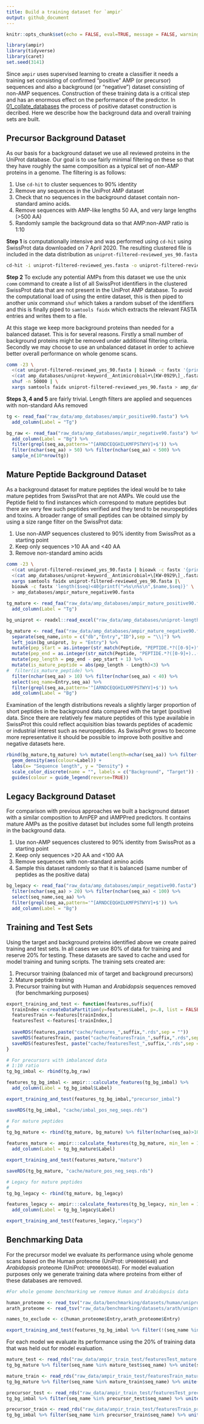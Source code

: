 ```yaml
---
title: Build a training dataset for `ampir`
output: github_document
---
```


```r
knitr::opts_chunk$set(echo = FALSE, eval=TRUE, message = FALSE, warning = FALSE)
```


```r
library(ampir)
library(tidyverse)
library(caret)
set.seed(3141)
```

Since `ampir` uses supervised learning to create a classifier it needs a training set consisting of confirmed "positive" AMP (or precursor) sequences and also a background (or "negative") dataset consisting of non-AMP sequences. Construction of these training data is a critical step and has an enormous effect on the performance of the predictor. In [01_collate_databases](01_collate_databases.md) the process of positive dataset construction is decribed. Here we describe how the background data and overall training sets are built.

## Precursor Background Dataset

As our basis for a background dataset we use all reviewed proteins in the UniProt database. Our goal is to use fairly minimal filtering on these so that they have roughly the same composition as a typical set of non-AMP proteins in a genome. The filtering is as follows:

1. Use `cd-hit` to cluster sequences to 90% identity
2. Remove any sequences in the UniProt AMP dataset
3. Check that no sequences in the background dataset contain non-standard amino acids. 
4. Remove sequences with AMP-like lengths 50 AA, and very large lengths (>500 AA)
5. Randomly sample the background data so that AMP:non-AMP ratio is 1:10

**Step 1** is computationally intensive and was performed using `cd-hit` using SwissProt data downloaded on 7 April 2020. The resulting clustered file is included in the data distribution as `uniprot-filtered-reviewed_yes_90.fasta`

```bash
cd-hit -i uniprot-filtered-reviewed_yes.fasta -o uniprot-filtered-reviewed_yes_90.fasta -c 0.90 -g 1 -T 32 -M 300000
```

**Step 2** To exclude any potential AMPs from this dataset we use the unix `comm` command to create a list of all SwissProt identifiers in the clustered SwissProt data that are not present in the UniProt AMP database. To avoid the computational load of using the entire dataset, this is then piped to another unix command `shuf` which takes a random subset of the identifiers and this is finally piped to `samtools faidx` which extracts the relevant FASTA entries and writes them to a file. 

At this stage we keep more background proteins than needed for a balanced dataset. This is for several reasons. Firstly a small number of background proteins might be removed under additional filtering criteria. Secondly we may choose to use an unbalanced dataset in order to achieve better overall performance on whole genome scans.

```bash
comm -23 \
  <(cat uniprot-filtered-reviewed_yes_90.fasta | bioawk -c fastx '{print $name}' | sort) \
  <(cat amp_databases/uniprot-keyword__Antimicrobial+\[KW-0929\]_.fasta | bioawk -c fastx '{print $name}' | sort) | \
  shuf -n 50000 | \
  xargs samtools faidx uniprot-filtered-reviewed_yes_90.fasta > amp_databases/ampir_negative90.fasta
```

**Steps 3, 4 and 5** are fairly trivial. Length filters are applied and sequences with non-standard AAs removed

```r
tg <- read_faa("raw_data/amp_databases/ampir_positive90.fasta") %>%
  add_column(Label = "Tg")

bg_raw <- read_faa("raw_data/amp_databases/ampir_negative90.fasta") %>%
  add_column(Label = "Bg") %>% 
  filter(grepl(seq_aa,pattern='^[ARNDCEQGHILKMFPSTWYV]+$')) %>% 
  filter(nchar(seq_aa) > 50) %>% filter(nchar(seq_aa) < 500) %>% 
  sample_n(10*nrow(tg))
```

## Mature Peptide Background Dataset

As a background dataset for mature peptides the ideal would be to take mature peptides from SwissProt that are not AMPs. We could use the Peptide field to find instances which correspond to mature peptides but there are very few such peptides verified and they tend to be neuropeptides and toxins. A broader range of small peptides can be obtained simply by using a size range filter on the SwissProt data: 

1. Use non-AMP sequences clustered to 90% identity from SwissProt as a starting point
2. Keep only sequences >10 AA and <40 AA
3. Remove non-standard amino acids

```bash
comm -23 \
  <(cat uniprot-filtered-reviewed_yes_90.fasta | bioawk -c fastx '{print $name}' | sort) \
  <(cat amp_databases/uniprot-keyword__Antimicrobial+\[KW-0929\]_.fasta | bioawk -c fastx '{print $name}' | sort) | \
  xargs samtools faidx uniprot-filtered-reviewed_yes_90.fasta |\
  bioawk -c fastx 'length($seq)<40{printf(">%s\n%s\n",$name,$seq)}' \
  > amp_databases/ampir_mature_negative90.fasta
```

```r
tg_mature <- read_faa("raw_data/amp_databases/ampir_mature_positive90.fasta") %>% 
  add_column(Label = "Tg")

bg_uniprot <- readxl::read_excel("raw_data/amp_databases/uniprot-length_[0+TO+60]+NOT+keyword__Antimicrobial+[KW-0929]_+A--.xlsx")

bg_mature <- read_faa("raw_data/amp_databases/ampir_mature_negative90.fasta") %>%
  separate(seq_name,into = c("db","Entry","ID"),sep = "\\|") %>% 
  left_join(bg_uniprot, by = "Entry") %>% 
  mutate(pep_start = as.integer(str_match(Peptide, "PEPTIDE.*?([0-9]+)")[,2])) %>% 
  mutate(pep_end = as.integer(str_match(Peptide, "PEPTIDE.*?([0-9]+)..([0-9]+)")[,3])) %>% 
  mutate(pep_length = pep_end - pep_start + 1) %>% 
  mutate(is_mature_peptide = abs(pep_length - Length)<3) %>% 
#  filter(is_mature_peptide) %>% 
  filter(nchar(seq_aa) > 10) %>% filter(nchar(seq_aa) < 40) %>% 
  select(seq_name=Entry,seq_aa) %>% 
  filter(grepl(seq_aa,pattern='^[ARNDCEQGHILKMFPSTWYV]+$')) %>% 
  add_column(Label = "Bg") 
```

Examination of the length distributions reveals a slightly larger proportion of short peptides in the background data compared with the target (positive) data. Since there are relatively few mature peptides of this type available in SwissProt this could reflect acquisition bias towards peptides of academic or industrial interest such as neuropeptides. As SwissProt grows to become more representative it should be possible to improve both positive and negative datasets here.

```r
rbind(bg_mature,tg_mature) %>% mutate(length=nchar(seq_aa)) %>% filter(length>10) %>% ggplot(aes(x=length)) + 
  geom_density(aes(colour=Label)) +
  labs(x= "Sequence length", y = "Density") +
  scale_color_discrete(name = "", labels = c("Background", "Target")) +
  guides(colour = guide_legend(reverse=TRUE))
```



## Legacy Background Dataset

For comparison with previous approaches we built a background dataset with a similar composition to AmPEP and iAMPPred predictors. It contains mature AMPs as the positive dataset but includes some full length proteins in the background data. 

1. Use non-AMP sequences clustered to 90% identity from SwissProt as a starting point
2. Keep only sequences >20 AA and <100 AA
3. Remove sequences with non-standard amino acids
4. Sample this dataset randomly so that it is balanced (same number of peptides as the positive data)

```r
bg_legacy <- read_faa("raw_data/amp_databases/ampir_negative90.fasta") %>% 
  filter(nchar(seq_aa) > 20) %>% filter(nchar(seq_aa) < 100) %>% 
  select(seq_name,seq_aa) %>% 
  filter(grepl(seq_aa,pattern='^[ARNDCEQGHILKMFPSTWYV]+$')) %>% 
  add_column(Label = "Bg") 
```

## Training and Test Sets

Using the target and background proteins identified above we create paired training and test sets. In all cases we use 80% of data for training and reserve 20% for testing. These datasets are saved to cache and used for model training and tuning scripts. The training sets created are:

1. Precursor training (balanced mix of target and background precursors)
2. Mature peptide training
3. Precursor training but with Human and *Arabidopsis* sequences removed (for benchmarking purposes)

```r
export_training_and_test <- function(features,suffix){
  trainIndex <-createDataPartition(y=features$Label, p=.8, list = FALSE)
  featuresTrain <-features[trainIndex,]
  featuresTest <-features[-trainIndex,]
  
  saveRDS(features,paste("cache/features_",suffix,".rds",sep = ""))
  saveRDS(featuresTrain, paste("cache/featuresTrain_",suffix,".rds",sep = ""))
  saveRDS(featuresTest, paste("cache/featuresTest_",suffix,".rds",sep = ""))
}
```


```r
# For precursors with imbalanced data
# 1:10 ratio
tg_bg_imbal <- rbind(tg,bg_raw)

features_tg_bg_imbal <- ampir:::calculate_features(tg_bg_imbal) %>% 
  add_column(Label = tg_bg_imbal$Label)

export_training_and_test(features_tg_bg_imbal,"precursor_imbal")

saveRDS(tg_bg_imbal, "cache/imbal_pos_neg_seqs.rds")
```


```r
# For mature peptides
#
tg_bg_mature <- rbind(tg_mature, bg_mature) %>% filter(nchar(seq_aa)>10)

features_mature <- ampir:::calculate_features(tg_bg_mature, min_len = 10) %>% 
  add_column(Label = tg_bg_mature$Label)

export_training_and_test(features_mature,"mature")

saveRDS(tg_bg_mature, "cache/mature_pos_neg_seqs.rds")

# Legacy for mature peptides
#
tg_bg_legacy <- rbind(tg_mature, bg_legacy)

features_legacy <- ampir:::calculate_features(tg_bg_legacy, min_len = 10) %>% 
  add_column(Label = tg_bg_legacy$Label)

export_training_and_test(features_legacy,"legacy")

```


## Benchmarking Data

For the precursor model we evaluate its performance using whole genome scans based on the Human proteome (UniProt: `UP000005640`) and *Arabidopsis* proteome (UniProt: `UP000006548`). For model evaluation purposes only we generate training data where proteins from either of these databases are removed.

```r
#For whole genome benchmarking we remove Human and Arabidopsis data

human_proteome <- read_tsv("raw_data/benchmarking/datasets/human/uniprot-proteome_UP000005640.tab")
arath_proteome <- read_tsv("raw_data/benchmarking/datasets/arath/uniprot-proteome_UP000006548.tab")

names_to_exclude <- c(human_proteome$Entry,arath_proteome$Entry)

export_training_and_test(features_tg_bg_imbal %>% filter(!(seq_name %in% names_to_exclude)),"precursor_imbal_nobench")
```

For each model we evaluate its performance using the 20% of training data that was held out for model evaluation.  

```r
mature_test <- read_rds("raw_data/ampir_train_test/featuresTest_mature.rds")
tg_bg_mature %>% filter(seq_name %in% mature_test$seq_name) %>% unite(seq_name,seq_name,Label) %>% df_to_faa("raw_data/benchmarking/datasets/ampir/mature_eval.fasta")

mature_train <- read_rds("raw_data/ampir_train_test/featuresTrain_mature.rds")
tg_bg_mature %>% filter(seq_name %in% mature_train$seq_name) %>% unite(seq_name,seq_name,Label) %>% df_to_faa("raw_data/benchmarking/datasets/ampir/mature_train.fasta")

precursor_test <- read_rds("raw_data/ampir_train_test/featuresTest_precursor_imbal.rds")
tg_bg_imbal %>% filter(seq_name %in% precursor_test$seq_name) %>% unite(seq_name,seq_name,Label) %>% df_to_faa("raw_data/benchmarking/datasets/ampir/precursor_eval.fasta")

precursor_train <- read_rds("raw_data/ampir_train_test/featuresTrain_precursor_imbal.rds")
tg_bg_imbal %>% filter(seq_name %in% precursor_train$seq_name) %>% unite(seq_name,seq_name,Label) %>% df_to_faa("raw_data/benchmarking/datasets/ampir/precursor_train.fasta")
```






